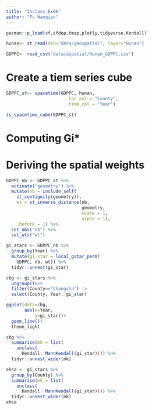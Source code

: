 ```yaml
---
title: "Inclass_Ex06"
author: "Fu Wanqian"
---
```


```r
pacman::p_load(sf,sfdep,tmap,plotly,tidyverse,Kendall)
```

```r
hunan<- st_read(dsn="data/geospatial", layer="Hunan")
```

```r
GDPPC<- read_csv("data/aspatial/Hunan_GDPPC.csv")
```

# Create a tiem series cube

```r
GDPPC_st<- spacetime(GDPPC, hunan,
                       .loc_col = "County",
                       .time_col = "Year")

is_spacetime_cube(GDPPC_st)
```

# Computing Gi\*

# Deriving the spatial weights

```r
GDPPC_nb <- GDPPC_st %>%
  activate("geometry") %>%
  mutate(nb = include_self(
    st_contiguity(geometry)),
    wt = st_inverse_distance(nb,
                             geometry,
                             scale = 1,
                             alpha = 1),
    .before = 1) %>%
  set_nbs("nb") %>%
  set_wts("wt")
```

```r
gi_stars <- GDPPC_nb %>%
  group_by(Year) %>%
  mutate(gi_star = local_gstar_perm(
    GDPPC, nb, wt)) %>%
  tidyr::unnest(gi_star)
```

```r
cbg <- gi_stars %>%
  ungroup()%>%
  filter(County=="Changsha") |>
  select(County, Year, gi_star)
```

```r
ggplot(data=cbg,
       aes(x=Year,
           y=gi_star))+
  geom_line()+
  theme_light
```

```r
cbg %>%
  summarise(mk = list(
    unclass(
      Kendall::MannKendall(gi_star)))) %>%
  tidyr::unnest_wider(mk)
```

```r
ehsa <- gi_stars %>%
  group_by(County) %>%
  summarise(mk = list(
    unclass(
      Kendall::MannKendall(gi_star)))) %>%
  tidyr::unnest_wider(mk)
ehsa
```
